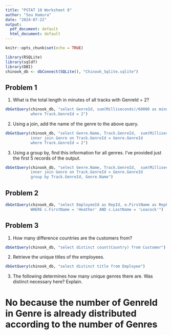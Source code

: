 ---
title: "PSTAT 10 Worksheet 8"
author: "Sou Hamura"
date: "2024-07-22"
output:
  pdf_document: default
  html_document: default
---

```{r setup, include=FALSE}
knitr::opts_chunk$set(echo = TRUE)
```

```{r}
library(RSQLite)
library(sqldf)
library(DBI)
chinook_db <- dbConnect(SQLite(), "Chinook_Sqlite.sqlite")

```

## Problem 1

1. What is the total length in minutes of all tracks with GenreId = 2?

```{r}

dbGetQuery(chinook_db, "select GenreId, sum(Milliseconds)/60000 as minutes from Track
           where Track.GenreId = 2")

```

2. Using a join, add the name of the genre to the above query.

```{r}

dbGetQuery(chinook_db, "select Genre.Name, Track.GenreId,  sum(Milliseconds)/60000 as minutes from Track
           inner join Genre on Track.GenreId = Genre.GenreId
           where Track.GenreId = 2")

```
3. Using a group by, find this information for all genres. I’ve provided just the first 5 records of the output.

```{r}

dbGetQuery(chinook_db, "select Genre.Name, Track.GenreId,  sum(Milliseconds)/60000 as minutes from Track
           inner join Genre on Track.GenreId = Genre.GenreId
           group by Track.GenreId, Genre.Name")

```

## Problem 2


```{r}

dbGetQuery(chinook_db, "select EmployeeId as RepId, e.FirstName as RepFirstName, e.LastName as RepLastName, CustomerId, c.FirstName as CustFirstName, c.LastName as CustLastName from Customer c INNER JOIN Employee e ON c.SupportRepID = e.EmployeeId
           WHERE c.FirstName = 'Heather' AND c.LastName = 'Leacock'")

```


## Problem 3

1. How many difference countries are the customers from?
```{r}

dbGetQuery(chinook_db, "select distinct count(Country) from Customer")

```


2. Retrieve the unique titles of the employees.
```{r}

dbGetQuery(chinook_db, "select distinct title from Employee")

```
3. The following determines how many unique genres there are. Was distinct necessary here? Explain.

# No because the number of GenreId in Genre is already distributed according to the number of Genres



